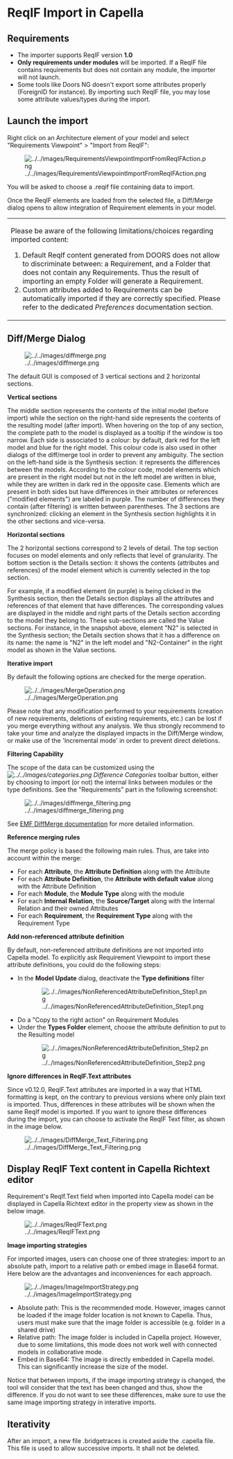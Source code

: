 = ReqIF Import in Capella =
== Requirements ==

* The importer supports ReqIF version '''1.0'''
* '''Only requirements under modules''' will be imported. If a ReqIF file contains requirements but does not contain any module, the importer will not launch.
* Some tools like Doors NG doesn't export some attributes properly (ForeignID for instance). By importing such ReqIF file, you may lose some attribute values/types during the import.

== Launch the import ==

Right click on an Architecture element of your model and select "Requirements Viewpoint" > "Import from ReqIF":

[[Image:../../images/RequirementsViewpointImportFromReqIFAction.png]]

You will be asked to choose a .reqif file containing data to import.


Once the ReqIF elements are loaded from the selected file, a Diff/Merge dialog opens to allow integration of Requirement elements in your model.

{| class="prettytable"
|-
|

Please be aware of the following limitations/choices regarding imported content:

# Default ReqIf content generated from DOORS does not allow to discriminate between: a Requirement, and a Folder that does not contain any Requirements. Thus the result of importing an empty Folder will generate a Requirement.
# Custom attributes added to Requirements can be automatically imported if they are correctly specified. Please refer to the dedicated ''Preferences'' documentation section.

|}


== Diff/Merge Dialog ==

[[Image:../../images/diffmerge.png]]

The default GUI is composed of 3 vertical sections and 2 horizontal sections. 

'''Vertical sections'''

The middle section represents the contents of the initial model (before import) while the section on the right-hand side represents the contents of the resulting model (after import). When hovering on the top of any section, the complete path to the model is displayed as a tooltip if the window is too narrow. Each side is associated to a colour: by default, dark red for the left model and blue for the right model. This colour code is also used in other dialogs of the diff/merge tool in order to prevent any ambiguity. 
The section on the left-hand side is the Synthesis section: it represents the differences between the models. According to the colour code, model elements which are present in the right model but not in the left model are written in blue, while they are written in dark red in the opposite case. Elements which are present in both sides but have differences in their attributes or references ("modified elements") are labeled in purple. The number of differences they contain (after filtering) is written between parentheses. The 3 sections are synchronized: clicking an element in the Synthesis section highlights it in the other sections and vice-versa. 

'''Horizontal sections'''

The 2 horizontal sections correspond to 2 levels of detail. The top section focuses on model elements and only reflects that level of granularity. The bottom section is the Details section: it shows the contents (attributes and references) of the model element which is currently selected in the top section.

For example, if a modified element (in purple) is being clicked in the Synthesis section, then the Details section displays all the attributes and references of that element that have differences. The corresponding values are displayed in the middle and right parts of the Details section according to the model they belong to. These sub-sections are called the Value sections. For instance, in the snapshot above, element "N2" is selected in the Synthesis section; the Details section shows that it has a difference on its name: the name is "N2" in the left model and "N2-Container" in the right model as shown in the Value sections.

'''Iterative import'''

By default the following options are checked for the merge operation.

[[Image:../../images/MergeOperation.png]]

Please note that any modification performed to your requirements (creation of new requirements, deletions of existing requirements, etc.) can be lost if you merge everything without any analysis.
We thus strongly recommend to take your time and analyze the displayed impacts in the Diff/Merge window, or make use of the 'Incremental mode' in order to prevent direct deletions. 

'''Filtering Capability'''

The scope of the data can be customized using the ''[[Image:../../images/categories.png]] Difference Categories'' toolbar button, either by choosing to import (or not) the internal links between modules or the type definitions. See the "Requirements" part in the following screenshot:

[[Image:../../images/diffmerge_filtering.png]]

See [http://wiki.eclipse.org/EMF_DiffMerge EMF DiffMerge documentation] for more detailed information.

'''Reference merging rules'''

The merge policy is based the following main rules. Thus, are take into account within the merge:

* For each '''Attribute''', the '''Attribute Definition''' along with the Attribute
* For each '''Attribute Definition''', the '''Attribute with default value''' along with the Attribute Definition
* For each '''Module''', the '''Module Type''' along with the module
* For each '''Internal Relation''', the '''Source/Target''' along with the Internal Relation and their owned Attributes
* For each '''Requirement''', the '''Requirement Type''' along with the Requirement Type

'''Add non-referenced attribute definition'''

By default, non-referenced attribute definitions are not imported into Capella model. To explicitly ask Requirement Viewpoint to import these attribute definitions, you could do the following steps:

* In the '''Model Update''' dialog, deactivate the '''Type definitions''' filter

: [[Image:../../images/NonReferencedAttributeDefinition_Step1.png]]
 
* Do a "Copy to the right action" on Requirement Modules
* Under the '''Types Folder''' element, choose the attribute definition to put to the Resulting model

: [[Image:../../images/NonReferencedAttributeDefinition_Step2.png]]

'''Ignore differences in ReqIF.Text attributes'''

Since v0.12.0, ReqIF.Text attributes are imported in a way that HTML formatting is kept, on the contrary to previous versions where only plain text is imported.
Thus, differences in these attributes will be shown when the same ReqIf model is imported. If you want to ignore these differences during the import, you can choose to activate the ReqIF Text filter, as shown in the image below.

[[Image:../../images/DiffMerge_Text_Filtering.png]]

== Display ReqIF Text content in Capella Richtext editor ==

Requirement's ReqIf.Text field when imported into Capella model can be displayed in Capella Richtext editor in the property view as shown in the below image.

[[Image:../../images/ReqIFText.png]]

'''Image importing strategies'''

For imported images, users  can choose one of three strategies: import to an absolute path, import to a relative path or embed image in Base64 format. Here below are the advantages and inconveniences for each approach.

[[File:../../images/ImageImportStrategy.png]]

* Absolute path: This is the recommended mode. However, images cannot be loaded if the image folder location is not known to Capella. Thus, users must make sure that the image folder is accessible (e.g. folder in a shared drive)
* Relative path: The image folder is included in Capella project. However, due to some limitations, this mode does not work well with connected models in collaborative mode.
* Embed in Base64: The image is directly embedded in Capella model. This can significantly increase the size of the model.

Notice that between imports, if the image importing strategy is changed, the tool will consider that the text has been changed and thus, show the difference. If you do not want to see these differences, make sure to use the same image importing strategy in interative imports.

== Iterativity ==

After an import, a new file .bridgetraces is created aside the .capella file. This file is used to allow successive imports. It shall not be deleted.

